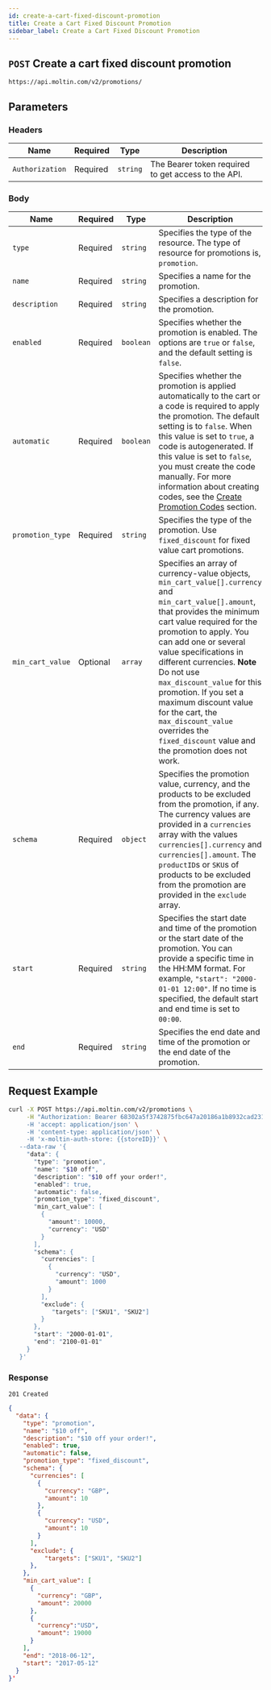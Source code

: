 ```yaml
---
id: create-a-cart-fixed-discount-promotion
title: Create a Cart Fixed Discount Promotion
sidebar_label: Create a Cart Fixed Discount Promotion
---
```


## `POST` Create a cart fixed discount promotion

```http
https://api.moltin.com/v2/promotions/
```

## Parameters

### Headers

| Name | Required | Type | Description |
| --- | --- | --- | --- |
| `Authorization` | Required | `string` | The Bearer token required to get access to the API. |

### Body

 | Name | Required | Type | Description |
 | --- | --- | --- | --- |
 | `type` | Required | `string` | Specifies the type of the resource. The type of resource for promotions is, `promotion`.|
 | `name` | Required | `string` | Specifies a name for the promotion. |
 | `description` | Required | `string` | Specifies a description for the promotion. |
 | `enabled` | Required | `boolean` | Specifies whether the promotion is enabled. The options are `true` or `false`, and the default setting is `false`. |
 | `automatic` | Required  | `boolean` | Specifies whether the promotion is applied automatically to the cart or a code is required to apply the promotion. The default setting is to `false`. When this value is set to `true`, a code is autogenerated. If this value is set to `false`, you must create the code manually. For more information about creating codes, see the [Create Promotion Codes](create-promotion-codes.md) section.|
 |`promotion_type`|Required  |`string`| Specifies the type of the promotion. Use `fixed_discount` for fixed value cart promotions.|
 |`min_cart_value`| Optional  |`array`| Specifies an array of currency-value objects, `min_cart_value[].currency` and `min_cart_value[].amount`, that provides the minimum cart value required for the promotion to apply. You can add one or several value specifications in different currencies. **Note** Do not use `max_discount_value` for this promotion. If you set a maximum discount value for the cart, the `max_discount_value` overrides the `fixed_discount` value and the promotion does not work. |
 |`schema`|Required |`object`| Specifies the promotion value, currency, and the products to be excluded from the promotion, if any. The currency values are provided in a `currencies` array with the values `currencies[].currency` and `currencies[].amount`. The `productID`s or `SKU`s of products to be excluded from the promotion are provided in the `exclude` array.|
 |`start`| Required  |`string`| Specifies the start date and time of the promotion or the start date of the promotion. You can provide a specific time in the HH:MM format. For example, `"start": "2000-01-01 12:00"`. If no time is specified, the default start and end time is set to `00:00`.|
 |`end`| Required  |`string`| Specifies the end date and time of the promotion or the end date of the promotion.|

## Request Example

 ```bash
 curl -X POST https://api.moltin.com/v2/promotions \
      -H "Authorization: Bearer 68302a5f3742875fbc647a20186a1b8932cad231' \
      -H 'accept: application/json' \
      -H 'content-type: application/json' \
      -H 'x-moltin-auth-store: {{storeID}}' \
    --data-raw '{
      "data": {
        "type": "promotion",
        "name": "$10 off",
        "description": "$10 off your order!",
        "enabled": true,
        "automatic": false,
        "promotion_type": "fixed_discount",
        "min_cart_value": [
          {
            "amount": 10000,
            "currency": "USD"
          }
        ],
        "schema": {
          "currencies": [
            {
              "currency": "USD",
              "amount": 1000
            }
          ],
          "exclude": {
             "targets": ["SKU1", "SKU2"]
          }
        },
        "start": "2000-01-01",
        "end": "2100-01-01"
      }
    }'
 ```

### Response

`201 Created`

```json
{
  "data": {
    "type": "promotion",
    "name": "$10 off",
    "description": "$10 off your order!",
    "enabled": true,
    "automatic": false,
    "promotion_type": "fixed_discount",
    "schema": {
      "currencies": [
        {
          "currency": "GBP",
          "amount": 10
        },
        {
          "currency": "USD",
          "amount": 10
        }
      ],
      "exclude": {
          "targets": ["SKU1", "SKU2"]
      },
    },
    "min_cart_value": [
      {
        "currency": "GBP",
        "amount": 20000
      },
      {
        "currency":"USD",
        "amount": 19000
      }
    ],
    "end": "2018-06-12",
    "start": "2017-05-12"
  }
}'
```
